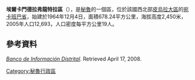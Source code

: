 '''埃爾卡門德拉弗龍特拉區'''（{{lang-es|Distrito de El Carmen de la Frontera}}），是[[秘魯|秘魯]]的一個區，位於該國西北部[[皮烏拉大區|皮烏拉大區]]的[[宛卡班巴省|宛卡班巴省]]，始建於1964年12月4日，面積678.24平方公里，海拔高度2,450米，2005年人口12,693，人口密度每平方公里19人。

==參考資料==
''[https://web.archive.org/web/20080410165254/http://desa.inei.gob.pe/mapas/bid/ Banco de Información Distrital]''. Retrieved April 17, 2008.

{{coord|5.1483|S|79.4281|W|source:wikidata-and-enwiki-cat-tree_region:PE|display=title}}

{{Peru-geo-stub}}
[[Category:秘魯行政區|Category:秘魯行政區]]